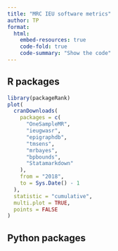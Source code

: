 ```yaml
---
title: "MRC IEU software metrics"
author: TP
format:
  html:
    embed-resources: true
    code-fold: true
    code-summary: "Show the code"
---
```


## R packages

```r
library(packageRank)
plot(
  cranDownloads(
    packages = c(
      "OneSampleMR",
      "ieugwasr",
      "epigraphdb",
      "tmsens",
      "mrbayes",
      "bpbounds",
      "Statamarkdown"
    ),
    from = "2018",
    to = Sys.Date() - 1
  ),
  statistic = "cumulative",
  multi.plot = TRUE,
  points = FALSE
)
```

## Python packages
